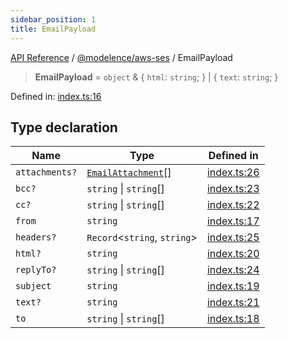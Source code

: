 ```yaml
---
sidebar_position: 1
title: EmailPayload
---
```


[API Reference](/api-reference/@modelence/aws-ses/type-aliases/../../../index) / [@modelence/aws-ses](/api-reference/@modelence/aws-ses/type-aliases/../index) / EmailPayload

> **EmailPayload** = `object` & \{ `html`: `string`; \} \| \{ `text`: `string`; \}

Defined in: [index.ts:16](https://github.com/modelence/modelence/blob/dc65f4ab5811f99563a21430d9b4fe4ef94bf293/packages/aws-ses/src/index.ts#L16)

## Type declaration

| Name | Type | Defined in |
| ------ | ------ | ------ |
| `attachments?` | [`EmailAttachment`](/api-reference/@modelence/aws-ses/type-aliases/EmailAttachment)[] | [index.ts:26](https://github.com/modelence/modelence/blob/dc65f4ab5811f99563a21430d9b4fe4ef94bf293/packages/aws-ses/src/index.ts#L26) |
| `bcc?` | `string` \| `string`[] | [index.ts:23](https://github.com/modelence/modelence/blob/dc65f4ab5811f99563a21430d9b4fe4ef94bf293/packages/aws-ses/src/index.ts#L23) |
| `cc?` | `string` \| `string`[] | [index.ts:22](https://github.com/modelence/modelence/blob/dc65f4ab5811f99563a21430d9b4fe4ef94bf293/packages/aws-ses/src/index.ts#L22) |
| `from` | `string` | [index.ts:17](https://github.com/modelence/modelence/blob/dc65f4ab5811f99563a21430d9b4fe4ef94bf293/packages/aws-ses/src/index.ts#L17) |
| `headers?` | `Record`\<`string`, `string`\> | [index.ts:25](https://github.com/modelence/modelence/blob/dc65f4ab5811f99563a21430d9b4fe4ef94bf293/packages/aws-ses/src/index.ts#L25) |
| `html?` | `string` | [index.ts:20](https://github.com/modelence/modelence/blob/dc65f4ab5811f99563a21430d9b4fe4ef94bf293/packages/aws-ses/src/index.ts#L20) |
| `replyTo?` | `string` \| `string`[] | [index.ts:24](https://github.com/modelence/modelence/blob/dc65f4ab5811f99563a21430d9b4fe4ef94bf293/packages/aws-ses/src/index.ts#L24) |
| `subject` | `string` | [index.ts:19](https://github.com/modelence/modelence/blob/dc65f4ab5811f99563a21430d9b4fe4ef94bf293/packages/aws-ses/src/index.ts#L19) |
| `text?` | `string` | [index.ts:21](https://github.com/modelence/modelence/blob/dc65f4ab5811f99563a21430d9b4fe4ef94bf293/packages/aws-ses/src/index.ts#L21) |
| `to` | `string` \| `string`[] | [index.ts:18](https://github.com/modelence/modelence/blob/dc65f4ab5811f99563a21430d9b4fe4ef94bf293/packages/aws-ses/src/index.ts#L18) |
